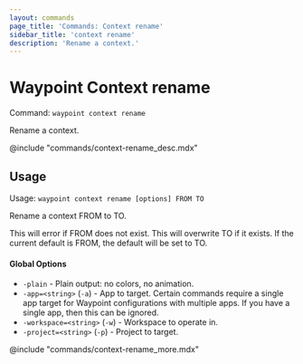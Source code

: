 ```yaml
---
layout: commands
page_title: 'Commands: Context rename'
sidebar_title: 'context rename'
description: 'Rename a context.'
---
```


# Waypoint Context rename

Command: `waypoint context rename`

Rename a context.

@include "commands/context-rename_desc.mdx"

## Usage

Usage: `waypoint context rename [options] FROM TO`

Rename a context FROM to TO.

This will error if FROM does not exist. This will overwrite TO if it
exists. If the current default is FROM, the default will be set to TO.

#### Global Options

- `-plain` - Plain output: no colors, no animation.
- `-app=<string>` (`-a`) - App to target. Certain commands require a single app target for Waypoint configurations with multiple apps. If you have a single app, then this can be ignored.
- `-workspace=<string>` (`-w`) - Workspace to operate in.
- `-project=<string>` (`-p`) - Project to target.

@include "commands/context-rename_more.mdx"
